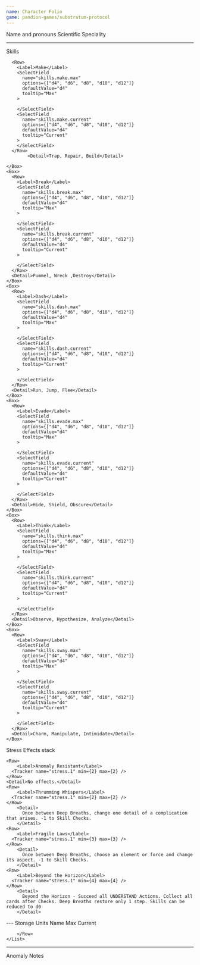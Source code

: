 ```yaml
---
name: Character Folio
game: pandion-games/substratum-protocol
---
```


<TextField name="name">Name and pronouns</TextField>
<TextField name="speciality">Scientific Speciality</TextField>

---

<Columns>
  <Stack>
    <Heading>Skills</Heading>
    <Box>

      <Row>
        <Label>Make</Label>
        <SelectField
          name="skills.make.max"
          options={["d4", "d6", "d8", "d10", "d12"]}
          defaultValue="d4"
          tooltip="Max"
        >

        </SelectField>
        <SelectField
          name="skills.make.current"
          options={["d4", "d6", "d8", "d10", "d12"]}
          defaultValue="d4"
          tooltip="Current"
        >
        </SelectField>
      </Row>
            <Detail>Trap, Repair, Build</Detail>

    </Box>
    <Box>
      <Row>
        <Label>Break</Label>
        <SelectField
          name="skills.break.max"
          options={["d4", "d6", "d8", "d10", "d12"]}
          defaultValue="d4"
          tooltip="Max"
        >

        </SelectField>
        <SelectField
          name="skills.break.current"
          options={["d4", "d6", "d8", "d10", "d12"]}
          defaultValue="d4"
          tooltip="Current"
        >

        </SelectField>
      </Row>
      <Detail>Pummel, Wreck ,Destroy</Detail>
    </Box>
    <Box>
      <Row>
        <Label>Dash</Label>
        <SelectField
          name="skills.dash.max"
          options={["d4", "d6", "d8", "d10", "d12"]}
          defaultValue="d4"
          tooltip="Max"
        >

        </SelectField>
        <SelectField
          name="skills.dash.current"
          options={["d4", "d6", "d8", "d10", "d12"]}
          defaultValue="d4"
          tooltip="Current"
        >

        </SelectField>
      </Row>
      <Detail>Run, Jump, Flee</Detail>
    </Box>
    <Box>
      <Row>
        <Label>Evade</Label>
        <SelectField
          name="skills.evade.max"
          options={["d4", "d6", "d8", "d10", "d12"]}
          defaultValue="d4"
          tooltip="Max"
        >

        </SelectField>
        <SelectField
          name="skills.evade.current"
          options={["d4", "d6", "d8", "d10", "d12"]}
          defaultValue="d4"
          tooltip="Current"
        >

        </SelectField>
      </Row>
      <Detail>Hide, Shield, Obscure</Detail>
    </Box>
    <Box>
      <Row>
        <Label>Think</Label>
        <SelectField
          name="skills.think.max"
          options={["d4", "d6", "d8", "d10", "d12"]}
          defaultValue="d4"
          tooltip="Max"
        >

        </SelectField>
        <SelectField
          name="skills.think.current"
          options={["d4", "d6", "d8", "d10", "d12"]}
          defaultValue="d4"
          tooltip="Current"
        >

        </SelectField>
      </Row>
      <Detail>Observe, Hypothesize, Analyze</Detail>
    </Box>
    <Box>
      <Row>
        <Label>Sway</Label>
        <SelectField
          name="skills.sway.max"
          options={["d4", "d6", "d8", "d10", "d12"]}
          defaultValue="d4"
          tooltip="Max"
        >

        </SelectField>
        <SelectField
          name="skills.sway.current"
          options={["d4", "d6", "d8", "d10", "d12"]}
          defaultValue="d4"
          tooltip="Current"
        >

        </SelectField>
      </Row>
      <Detail>Charm, Manipulate, Intimidate</Detail>
    </Box>

  </Stack>
  <Stack>
  <Row>
    <Heading>Stress</Heading>
    <Detail>Effects stack</Detail>
  </Row>

    <Row>
        <Label>Anomaly Resistant</Label>
      <Tracker name="stress.1" min={2} max={2} />
    </Row>
    <Detail>No effects.</Detail>
    <Row>
        <Label>Thrumming Whispers</Label>
      <Tracker name="stress.1" min={2} max={2} />
    </Row>
        <Detail>
          Once between Deep Breaths, change one detail of a complication that arises. -1 to Skill Checks.
        </Detail>
    <Row>
        <Label>Fragile Laws</Label>
      <Tracker name="stress.1" min={3} max={3} />
    </Row>
        <Detail>
          Once between Deep Breaths, choose an element or force and change its aspect. -1 to Skill Checks.
        </Detail>
    <Row>
        <Label>Beyond the Horizon</Label>
      <Tracker name="stress.1" min={4} max={4} />
    </Row>
        <Detail>
          Beyond the Horizon - Succeed all UNDERSTAND Actions. Collect all cards after Checks. Deep Breaths restore only 1 step. Skills can be reduced to d0
        </Detail>

  </Stack>
</Columns>
---
 <Heading>Storage Units</Heading>
    <List min={3} max={3} name="storage.units">
        <Row>
            <TextField name="name">Name</TextField>
            <SelectField
                name="skills.sway.max"
                options={["d4", "d6", "d8", "d10", "d12"]}
                defaultValue="d4"
                >
                Max
                </SelectField>
                <SelectField
                name="skills.sway.current"
                options={["d4", "d6", "d8", "d10", "d12"]}
                defaultValue="d4"
                >
                Current
                </SelectField>

        </Row>
    </List>

---

<Heading>Anomaly Notes</Heading>
<TextAreaField name="anomaly.notes" rows={10} />
